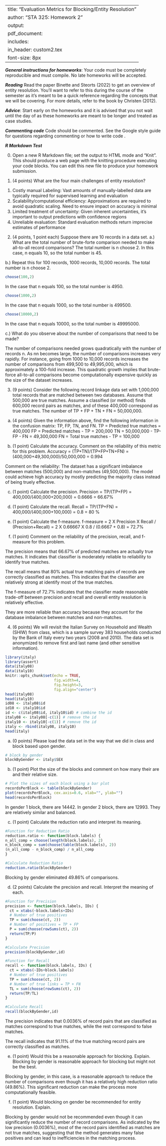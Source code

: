 
---
title: "Evaluation Metrics for Blocking/Entity Resolution"
author: "STA 325: Homework 2"
output: 
     pdf_document:
      includes: 
          in_header: custom2.tex
font-size: 8px
---

***General instructions for homeworks***: Your code must be completely reproducible and must compile. No late homeworks will be accepted.

***Reading*** Read the paper Binette and Steorts (2022) to get an overview of entity resolution. You'll want to refer to this during the course of the semester as it's meant to be a quick reference regarding the concepts that we will be covering. For more details, refer to the book by Christen (2012). 

***Advice***: Start early on the homeworks and it is advised that you not wait until the day of as these homeworks are meant to be longer and treated as case studies.

***Commenting code***
Code should be commented. See the Google style guide for questions regarding commenting or how to write code \url{https://google.github.io/styleguide/Rguide.xml}.

***R Markdown Test***

0. Open a new R Markdown file; set the output to HTML mode and "Knit". This should produce a web page with the knitting procedure executing your code blocks. You can edit this new file to produce your homework submission.


\textbf{Total points on assignment: 2 (reproducibility) + 23 points for the assignment = 25 total points.}

1. (4 points) What are the four main challenges of entity resolution?

1) Costly manual Labeling: Vast amounts of manually-labelled data are typically required for supervised learning and evaluation
2) Scalability/computational efficiency: Approximations are required to avoid quadratic scaling. Need to ensure impact on accuracy is minimal
3) Limited treatment of uncertainty: Given inherent uncertainties, it's important to output predictions with confidence regions
4) Unreliable evaluation: Standard evaluation methods return imprecise estimates of performance

2. (4 points, 1 point each) Suppose there are 10 records in a data set. 
a.) What are the total number of brute-forte comparison needed to make all-to-all record comparisons? 
The total number is n choose 2. In this case, n equals 10, so the total number is 45.

b.) Repeat this for 100 records, 1000 records, 10,000 records. 
The total number is n choose 2. 
```r
choose(100,2)
```
In the case that n equals 100, so the total number is 4950.
```r
choose(1000,2)
```
In the case that n equals 1000, so the total number is 499500.
```r
choose(10000,2)
```
In the case that n equals 10000, so the total number is 49995000.

c.) What do you observe about the number of comparisons that need to be made? 

The number of comparisons needed grows quadratically with the number of records n. As nn becomes large, the number of comparisons increases very rapidly. For instance, going from 1000 to 10,000 records increases the number of comparisons from 499,500 to 49,995,000, which is approximately a 100-fold increase. This quadratic growth implies that brute-force all-to-all comparisons become computationally expensive quickly as the size of the dataset increases. 

3. (9 points) Consider the following record linkage data set with 1,000,000 total records that are matched between two databases. Assume that 500,000 are true matches. Assume a classified (or method) finds 600,000 record pairs as matches, and of these 400,000 correspond as true matches. The number of TP + FP + TN + FN  = 50,000,000. 

a. (4 points) Given the information above, find the following information in the confusion matrix: TP, FP, TN, and FN. 
\newline
TP = Predicted true matches  = 400,000 \newline
FP = Predicted matches - TP  = 200,000 \newline
TN = 50,000,000 - TP- FP - FN = 49,300,000 \newline
FN = Total true matches - TP = 100,000 \newline

b. (1 point) Calculate the accuracy. Comment on the reliability of this metric for this problem. 
\newline
Accuracy = (TP+TN)/(TP+FP+TN+FN) \newline
         = (400,000+49,300,000)/50,000,000\newline
         = 0.994 \newline

Comment on the reliability:
The dataset has a significant imbalance between matches (500,000) and non-matches (49,500,000). The model could achieve high accuracy by mostly predicting the majority class instead of being truely effective.

c. (1 point) Calculate the precision.
\newline
Precision = TP/(TP+FP)\newline
          = 400,000/(400,000+200,000)\newline
          = 0.6666 = 66.67%\newline
          
d. (1 point) Calculate the recall. 
\newline
Recall = TP/(TP+FN)\newline
       = 400,000/(400,000+100,000)\newline
       = 0.8 = 80 %
       
e. (1 point) Calculate the f-measure. \newline
f-measure = 2 X Precision X Recall / (Precision+Recall)\newline
          = 2 X 0.66667 X 0.8 / (0.6667 + 0.8)\newline
          = 72.7%
          
f. (1 point) Comment on the reliability of the precision, recall, and f-measure for this problem. \newline

The precision means that 66.67% of predicted matches are actually true matches. It indicates that classifier is moderately reliable to reliability to identify true matches.

The recall means that 80% actual true matching pairs of records are correctly classified as matches. This indicates that the classifier are relatively strong at identify most of the true matches.

The f-measure of 72.7% indicates that the classifier made reasonable trade-off between precision and recall and overall entity resolution is relatively effective.

They are more reliable than accuracy because they account for the database imbalance between matches and non-matches.

4. (6 points) We will revisit the Italian Survey on Household and Wealth (SHIW) from class, which 
is a sample survey 383 households conducted by the Bank of Italy every two years (2008 and 2010).
The data set is anonymized to remove first and last name (and other sensitive information). 
\newpage

```r
library(italy)
library(assert)
data(italy08)
data(italy10)
knitr::opts_chunk$set(echo = TRUE, 
                      fig.width=4, 
                      fig.height=3, 
                      fig.align="center")
head(italy08)
head(italy10)
id08 <- italy08$id
id10 <- italy10$id
id <- c(italy08$id, italy10$id) # combine the id
italy08 <- italy08[-c(1)] # remove the id
italy10 <- italy10[-c(1)] # remove the id 
italy <- rbind(italy08, italy10)
head(italy)
```

a. (0 points) Please load the data set in the way that we did in class and block based upon gender. 
```r
# block by gender
blockByGender <- italy$SEX
```


b. (1 point) Plot the size of the blocks and comment on how many their are and their relative size. 
```r
# Plot the sizes of each block using a bar plot
recordsPerBlock <- table(blockByGender)
plot(recordsPerBlock, cex.axis=0.6, xlab="", ylab="")
head(recordsPerBlock)
```

In gender 1 block, there are 14442.
In gender 2 block, there are 12993.
They are relatively similar and balanced.


c. (1 point) Calculate the reduction ratio and interpret its meaning. 
```r
#Function for Reduction Ratio
reduction.ratio <- function(block.labels) {
n_all_comp = choose(length(block.labels), 2)
n_block_comp = sum(choose(table(block.labels), 2))
(n_all_comp - n_block_comp) / n_all_comp
}

#Calculate Reduction Ratio
reduction.ratio(blockByGender)
```
Blocking by gender eliminated 49.86% of comparisons.

d. (2 points) Calculate the precision and recall. Interpret the meaning of each. 
```r
#Function for Precision
precision <- function(block.labels, IDs) {
  ct = xtabs(~block.labels+IDs)
  # Number of true positives
  TP = sum(choose(ct, 2))
  # Number of positives = TP + FP
  P = sum(choose(rowSums(ct), 2))
  return(TP/P)
}

#Calculate Precision
precision(blockByGender,id)
```
```r
#Function for Recall
recall <- function(block.labels, IDs) {
  ct = xtabs(~IDs+block.labels)
  # Number of true positives
  TP = sum(choose(ct, 2))
  # Number of true links = TP + FN
  TL = sum(choose(rowSums(ct), 2))
  return(TP/TL)
} 

#Calculate Recall
recall(blockByGender,id)
```

The precision indicates that 0.0036% of record pairs that are classified as matches correspond to true matches, while the rest correspond to false matches.

The recall indicates that 91.11% of the true matching record pairs are correctly classified as matches. 

e. (1 point) Would this be a reasonable approach for blocking. Explain. 
Blocking by gender is reasonable approach for blocking but might not be the best.

Blocking by gender, in this case, is a reasonable approach to reduce the number of comparisons even though it has a relatively high reduction ratio (49.86%). This significant reduction can make the process more computationally feasible.

f. (1 point) Would blocking on gender be recommended for entity resolution. Explain. 

Blocking by gender would not be recommended even though it can significantly reduce the number of record comparisons. As indicated by the low precision (0.0036%), most of the record pairs identified as matches are not true matches, suggesting that the method generates many false positives and can lead to inefficiencies in the matching process.

